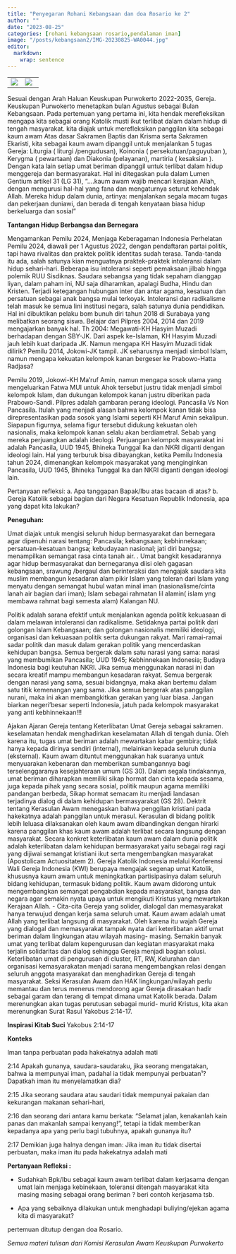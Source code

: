 ```yaml
---
title: "Penyegaran Rohani Kebangsaan dan doa Rosario ke 2"
author: ""
date: "2023-08-25"
categories: [rohani kebangsaan rosario,pendalaman iman]
image: "/posts/kebangsaan2/IMG-20230825-WA0044.jpg"
editor: 
  markdown: 
    wrap: sentence
---
```


|                                                    |                                                 |
|---------------------------------|---------------------------------------|
| ![](/posts/kebangsaan2/IMG-20230825-WA0036(1).jpg) | ![](/posts/kebangsaan2/IMG-20230826-WA0017.jpg) |

Sesuai dengan Arah Haluan Keuskupan Purwokerto 2022-2035, Gereja.
Keuskupan Purwokerto menetapkan bulan Agustus sebagai Bulan Kebangsaan.
Pada pertemuan yang pertama ini, kita hendak merefleksikan mengapa kita sebagai orang Katolik musti ikut terlibat dalam dalam hidup di tengah masyarakat.
kita diajak untuk merefleksikan panggilan kita sebagai kaum awam Atas dasar Sakramen Baptis dan Krisma serta Sakramen Ekaristi, kita sebagai kaum awam dipanggil untuk menjalankan 5 tugas Gereja: Liturgia ( liturgi /pengudusan), Koinonia ( persekutuan/paguyuban ), Kerygma ( pewartaan) dan Diakonia (pelayanan), martiria ( kesaksian ).
Dengan kata lain setiap umat beriman dipanggil untuk terlibat dalam hidup menggereja dan bermasyarakat.
Hal ini ditegaskan pula dalam Lumen Gentium artikel 31 (LG 31), "....kaum awam wajib mencari kerajaan Allah, dengan mengurusi hal-hal yang fana dan mengaturnya seturut kehendak Allah. Mereka hidup dalam dunia, artinya: menjalankan segala macam tugas dan pekerjaan duniawi, dan berada di tengah kenyataan biasa hidup berkeluarga dan sosial"

**Tantangan Hidup Berbangsa dan Bernegara**

Mengamankan Pemilu 2024, Menjaga Keberagaman Indonesia Perhelatan Pemilu 2024, diawali per 1 Agustus 2022, dengan pendaftaran partai politik, tapi hawa rivalitas dan praktek politik identitas sudah terasa.
Tanda-tanda itu ada, salah satunya kian menguatnya praktek-praktek intoleransi dalam hidup sehari-hari.
Beberapa isu intoleransi seperti pemaksaan jilbab hingga polemik RUU Sisdiknas.
Saudara sebangsa yang tidak sepaham dianggap liyan, dalam paham ini, NU saja diharamkan, apalagi Budha, Hindu dan Kristen.
Terjadi ketegangan hubungan inter dan antar agama, kesatuan dan persatuan sebagai anak bangsa mulai terkoyak.
Intoleransi dan radikalisme telah masuk ke semua lini institusi negara, salah satunya dunia pendidikan.
Hal ini dibuktikan pelaku bom bunuh diri tahun 2018 di Surabaya yang melibatkan seorang siswa.
Belajar dari Pilpres 2004, 2014 dan 2019 mengajarkan banyak hal.
Th 2004: Megawati-KH Hasyim Muzadi berhadapan dengan SBY-JK.
Dari aspek ke-Islaman, KH Hasyim Muzadi jauh lebih kuat daripada JK.
Namun mengapa KH Hasyim Muzadi tidak dilirik?
Pemilu 2014, Jokowi-JK tampil.
JK seharusnya menjadi simbol Islam, namun mengapa kekuatan kelompok kanan bergeser ke Prabowo-Hatta Radjasa?

Pemilu 2019, Jokowi-KH Ma'ruf Amin, namun mengapa sosok ulama yang mengeluarkan Fatwa MUI untuk Ahok tersebut justru tidak menjadi simbol kelompok Islam, dan dukungan kelompok kanan justru diberikan pada Prabowo-Sandi.
Pilpres adalah gambaran perang ideologi.
Pancasila Vs Non Pancasila.
Itulah yang menjadi alasan bahwa kelompok kanan tidak bisa direpresentasikan pada sosok yang Islami seperti KH Maruf Amin sekalipun.
Siapapun figurnya, selama figur tersebut didukung kekuatan oleh nasionalis, maka kelompok kanan selalu akan berdiametral.
Sebab yang mereka perjuangkan adalah ideologi.
Perjuangan kelompok masyarakat ini adalah Pancasila, UUD 1945, Bhineka Tunggal Ika dan NKRI diganti dengan ideologi lain.
Hal yang terburuk bisa dibayangkan, ketika Pemilu Indonesia tahun 2024, dimenangkan kelompok masyarakat yang menginginkan Pancasila, UUD 1945, Bhineka Tunggal Ika dan NKRI diganti dengan ideologi lain.

Pertanyaan refleksi: a.
Apa tanggapan Bapak/Ibu atas bacaan di atas?
b.
Gereja Katolik sebagai bagian dari Negara Kesatuan Republik Indonesia, apa yang dapat kita lakukan?

**Peneguhan:**

Umat diajak untuk mengisi seluruh hidup bermasyarakat dan bernegara agar dipenuhi narasi tentang: Pancasila; kebangsaan; kebhinnekaan; persatuan-kesatuan bangsa; kebudayaan nasional; jati diri bangsa; menampilkan semangat rasa cinta tanah air.
. Umat bangkit kesadarannya agar hidup bermasyarakat dan bernegaranya diisi oleh gagasan kebangsaan, srawung /bergaul dan berinteraksi dan mengajak saudara kita muslim membangun kesadaran alam pikir Islam yang toleran dari Islam yang menyatu dengan semangat hubul watan minal iman (nasionalisme/cinta lanah air bagian dari iman); Islam sebagai rahmatan lil alamin( islam yng membawa rahmat bagi semesta alam) Kalangan NU.

Politik adalah sarana efektif untuk menjalankan agenda politik kekuasaan di dalam melawan intoleransi dan radikalisme.
Setidaknya partai politik dari golongan Islam Kebangsaan; dan golongan nasionalis memiliki ideologi, organisasi dan kekuasaan politik serta dukungan rakyat.
Mari ramai-ramai sadar politik dan masuk dalam gerakan politik yang mencerdaskan kehidupan bangsa.
Semua bergerak dalam satu narasi yang sama: narasi yang membumikan Pancasila; UUD 1945; Kebhinnekaan Indonesia; Budaya Indonesia bagi keutuhan NKRI.
Jika semua menggunakan narasi ini dan secara kreatif mampu membangun kesadaran rakyat.
Semua bergerak dengan narasi yang sama, sesuai bidangnya, maka akan bertemu dalam satu titik kemenangan yang sama.
Jika semua bergerak atas panggilan nurani, maka ini akan membangkitkan gerakan yang luar biasa.
Jangan biarkan negeri'besar seperti Indonesia, jatuh pada kelompok masyarakat yang anti kebhinnekaan!!!

Ajakan Ajaran Gereja tentang Keterlibatan Umat Gereja sebagai sakramen.
keselamatan hendak menghadirkan keselamatan Allah di tengah dunia.
Oleh karena itu, tugas umat beriman adalah mewartakan kabar gembira; tidak hanya kepada dirinya sendiri (internal), melainkan kepada seluruh dunia (eksternal).
Kaum awam dituntut menggunakan hak suaranya untuk menyuarakan kebenaran dan memberikan sumbangannya bagi terselenggaranya kesejahteraan umum (GS 30).
Dalam segala tindakannya, umat beriman diharapkan memiliki sikap hormat dan cinta kepada sesama, juga kepada pihak yang secara sosial, politik maupun agama memiliki pandangan berbeda, Sikap hormat semacam itu menjadi landasan terjadinya dialog di dalam kehidupan bermasyarakat (GS 28).
Dektrit tentang Kerasulan Awam menegaskan bahwa penggilan kristiani pada hakekatnya adalah panggilan untuk merasul.
Kerasulan di bidang politik lebih leluasa dilaksanakan oleh kaum awam dibandingkan dengan hirarki karena panggilan khas kaum awam adalah terlibat secara langsung dengan masyarakat.
Secara konkret keterlibatan kaum awam dalam dunia politik adalah keterlibatan dalam kehidupan bermasyarakat yaitu sebagai ragi ragi yang dijiwai semangat kristiani ikut serta mengembangkan masyarakat (Apostolicam Actuositatem 2).
Gereja Katolik Indonesia melalui Konferensi Wali Gereja Indonesia (KWI) berupaya mengajak segenap umat Katolik, khususnya kaum awam untuk meningkatkan partisipasinya dalam seluruh bidang kehidupan, termasuk bidang politik.
Kaum awam didorong untuk mengembangkan semangat pengabdian kepada masyarakat, bangsa dan negara agar semakin nyata upaya untuk mengikuti Kristus yang mewartakan Kerajaan Allah.
- Cita-cita Gereja yang solider, dialogal dan memasyarakat hanya terwujud dengan kerja sama seluruh umat.
Kaum awam adalah umat Allah yang terlibat langsung di masyarakat.
Oleh karena itu wajah Gereja yang dialogal dan memasyarakat tampak nyata dari keterlibatan aktif umat beriman dalam lingkungan atau wilayah masing- masing.
Semakin banyak umat yang terlibat dalam kepengurusan dan kegiatan masyarakat maka terjalin solidaritas dan dialog sehingga Gereja menjadi bagian solusi.
Keterlibatan umat di pengurusan di cluster, RT, RW, Kelurahan dan organisasi kemasyarakatan menjadi sarana mengembangkan relasi dengan seluruh anggota masyarakat dan menghadirkan Gereja di tengah masyarakat.
Seksi Kerasulan Awam dan HAK lingkungan/wilayah perlu memantau dan terus menerus mendorong agar Gereja dirasakan hadir sebagai garam dan terang di tempat dimana umat Katolik berada.
Dalam merenungkan akan tugas perutusan sebagai murid- murid Kristus, kita akan merenungkan Surat Rasul Yakobus 2:14-17.

**Inspirasi Kitab Suci** Yakobus 2:14-17

**Konteks**

Iman tanpa perbuatan pada hakekatnya adalah mati

2:14 Apakah gunanya, saudara-saudaraku, jika seorang mengatakan, bahwa ia mempunyai iman, padahal ia tidak mempunyai perbuatan¹?
Dapatkah iman itu menyelamatkan dia?

2:15 Jika seorang saudara atau saudari tidak mempunyai pakaian dan kekurangan makanan sehari-hari,

2:16 dan seorang dari antara kamu berkata: "Selamat jalan, kenakanlah kain panas dan makanlah sampai kenyang!", tetapi ia tidak memberikan kepadanya apa yang perlu bagi tubuhnya, apakah gunanya itu?

2:17 Demikian juga halnya dengan iman: Jika iman itu tidak disertai perbuatan, maka iman itu pada hakekatnya adalah mati

**Pertanyaan Refleksi :**

-   Sudahkah Bpk/Ibu sebagai kaum awam terlibat dalam kerjasama dengan umat lain menjaga kebinekaan, toleransi ditengah masyarakat kita masing masing sebagai orang beriman ?
    beri contoh kerjasama tsb.

-   Apa yang sebaiknya dilakukan untuk menghadapi buliying/ejekan agama kita di masyarakat?

pertemuan ditutup dengan doa Rosario.

*Semua materi tulisan dari Komisi Kerasulan Awam Keuskupan Purwokerto*
